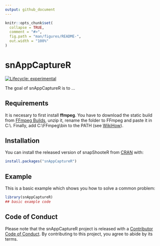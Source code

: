 ```yaml
---
output: github_document
---
```


<!-- README.md is generated from README.Rmd. Please edit that file -->

```r
knitr::opts_chunk$set(
  collapse = TRUE,
  comment = "#>",
  fig.path = "man/figures/README-",
  out.width = "100%"
)
```

# snAppCaptureR

<!-- badges: start -->
[![Lifecycle: experimental](https://img.shields.io/badge/lifecycle-experimental-orange.svg)](https://www.tidyverse.org/lifecycle/#experimental)
<!-- badges: end -->

The goal of snAppCaptureR is to ...

## Requirements

It is necesary to first install **ffmpeg**. You have to download the static build from [FFmpeg Builds](https://ffmpeg.zeranoe.com/builds/), unzip it, rename the folder to FFmpeg and paste it in C:\\. Finally, add C:\\FFmpeg\\bin to the PATH (see [WikiHow](https://es.wikihow.com/instalar-FFmpeg-en-Windows)).

## Installation

You can install the released version of snapShooteR from [CRAN](https://CRAN.R-project.org) with:

``` r
install.packages("snAppCaptureR")
```

## Example

This is a basic example which shows you how to solve a common problem:

```r
library(snAppCaptureR)
## basic example code
```

## Code of Conduct

Please note that the snAppCaptureR project is released with a [Contributor Code of Conduct](https://contributor-covenant.org/version/2/0/CODE_OF_CONDUCT.html). By contributing to this project, you agree to abide by its terms.

